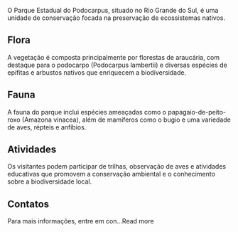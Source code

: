 O Parque Estadual do Podocarpus, situado no Rio Grande do Sul, é uma unidade de conservação focada na preservação de ecossistemas nativos.

## Flora

A vegetação é composta principalmente por florestas de araucária, com destaque para o podocarpo (Podocarpus lambertii) e diversas espécies de epífitas e arbustos nativos que enriquecem a biodiversidade.

## Fauna

A fauna do parque inclui espécies ameaçadas como o papagaio-de-peito-roxo (Amazona vinacea), além de mamíferos como o bugio e uma variedade de aves, répteis e anfíbios.

## Atividades

Os visitantes podem participar de trilhas, observação de aves e atividades educativas que promovem a conservação ambiental e o conhecimento sobre a biodiversidade local.

## Contatos

Para mais informações, entre em con…Read more